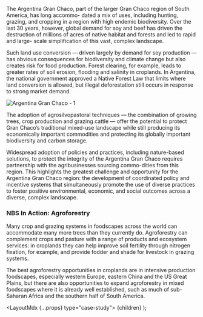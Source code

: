 

The Argentina Gran Chaco, part of the larger Gran Chaco region of South America, has long accommo- dated a mix of uses, including hunting, grazing, and cropping in a region with high endemic biodiversity. Over the last 30 years, however, global demand for soy and beef has driven the destruction of millions of acres of native habitat and forests and led to rapid and large- scale simplification of this vast, complex landscape.

Such land use conversion — driven largely by demand for soy production — has obvious consequences for biodiversity and climate change but also creates risk for food production. Forest clearing, for example, leads to greater rates of soil erosion, flooding and salinity in croplands. In Argentina, the national government approved a Native Forest Law that limits where land conversion is allowed, but illegal deforestation still occurs in response to strong market demand.

<Image src="/images/case-studies/argentina-gran-chaco/01.jpg" alt="Argentina Gran Chaco - 1" width={1280} height={589} />

The adoption of agrosilvopastoral techniques — the combination of growing trees, crop production and grazing cattle — offer the potential to protect Gran Chaco’s traditional mixed-use landscape while still producing its economically important commodities and protecting its globally important biodiversity and carbon storage.

Widespread adoption of policies and practices, including nature-based solutions, to protect the integrity of the Argentina Gran Chaco requires partnership with the agribusinesses sourcing commo-dities from this region. This highlights the greatest challenge and opportunity for the Argentina Gran Chaco region: the development of coordinated policy and incentive systems that simultaneously promote the use of diverse practices to foster positive environmental, economic, and social outcomes across a diverse, complex landscape.

### NBS In Action: Agroforestry

Many crop and grazing systems in foodscapes across the world can accommodate many more trees than they currently do. Agroforestry can complement crops and pasture with a range of products and ecosystem services: in croplands they can help improve soil fertility through nitrogen fixation, for example, and provide fodder and shade for livestock in grazing systems.

The best agroforestry opportunities in croplands are in intensive production foodscapes, especially western Europe, eastern China and the US Great Plains, but there are also opportunities to expand agroforestry in mixed foodscapes where it is already well established, such as much of sub-Saharan Africa and the southern half of South America.

  <LayoutMdx {...props} type="case-study">
    {children}
  </LayoutMdx>
);
